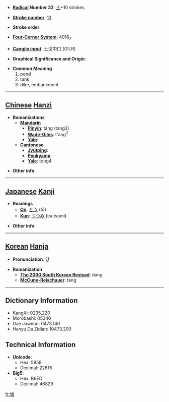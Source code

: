 * '''[[Wiktionary:Chinese radical index| Radical]] Number 32''': [[Wiktionary:Chinese radical index 土|土]]+10 strokes

* '''[[Wiktionary:Chinese total strokes index|Stroke number]]''': [[Wiktionary:Chinese total strokes index 13|13]]

* '''Stroke order''': 

* '''[[Wiktionary:Chinese four corner index|Four-Corner System]]''': 4016<sub>7</sub>

* '''[[Wiktionary:Chinese Cangjie index|Cangjie input]]''': 土戈中口 (GILR)

* '''Graphical Significance and Origin''': 

* '''Common Meaning'''
*#pond
*# tank
*# dike, embankment


----

== [[Chinese]] [[Hanzi]] ==

* '''Romanizations'''
** '''[[Mandarin]]'''
*** '''[[Pinyin]]''': táng (tang2)
*** '''[[Wade-Giles]]''': t'ang<sup>2</sup>
*** '''[[Yale]]''': 
** '''[[Cantonese]]'''
*** '''[[Jyutping]]''':
*** '''[[Penkyamp]]''': 
*** '''[[Yale]]''': tong4

* '''Other info''': 

----

== [[Japanese]] [[Kanji]] ==

* '''Readings'''
** '''[[On]]''': [[とう]] (tō)
** '''[[Kun]]''': [[つつみ]] (tsutsumi)

* '''Other info''':  

----

== [[Korean]] [[Hanja]] ==

* '''Pronunciation''': 당

* '''Romanization'''
** '''[[The 2000 South Korean Revised Romanization|The 2000 South Korean Revised]]''': dang
** '''[[McCune-Reischauer]]''': tang

----

== Dictionary Information ==

* KangXi: 0235.220
* Morobashi: 05340
* Dae Jaweon: 0473.140
* Hanyu Da Zidian: 10473.200

== Technical Information ==

* '''Unicode''':
** Hex: 5858
** Decimal: 22616
* '''Big5''':
** Hex: B6ED
** Decimal: 46829

[[fr:塘]]